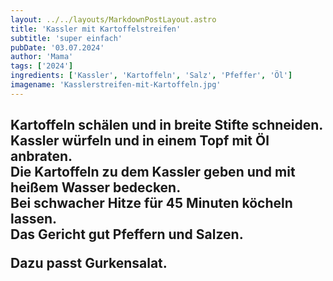 ```yaml
---
layout: ../../layouts/MarkdownPostLayout.astro
title: 'Kassler mit Kartoffelstreifen'
subtitle: 'super einfach'
pubDate: '03.07.2024'
author: 'Mama'
tags: ['2024']
ingredients: ['Kassler', 'Kartoffeln', 'Salz', 'Pfeffer', 'Öl']
imagename: 'Kasslerstreifen-mit-Kartoffeln.jpg'
---
```



<H2 text="Zubereitung" />

Kartoffeln schälen und in breite Stifte schneiden.\
Kassler würfeln und in einem Topf mit Öl anbraten.\
Die Kartoffeln zu dem Kassler geben und mit heißem Wasser bedecken.\
Bei schwacher Hitze für 45 Minuten köcheln lassen.\
Das Gericht gut Pfeffern und Salzen.

Dazu passt Gurkensalat.